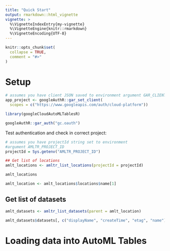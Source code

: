 ```yaml
---
title: "Quick Start"
output: rmarkdown::html_vignette
vignette: >
  %\VignetteIndexEntry{my-vignette}
  %\VignetteEngine{knitr::rmarkdown}
  %\VignetteEncoding{UTF-8}
---
```


```r
knitr::opts_chunk$set(
  collapse = TRUE,
  comment = "#>"
)
```

# Setup 

```r
# assumes you have client JSON saved to environment argument GAR_CLIENT_JSON
app_project <- googleAuthR::gar_set_client(
  scopes = c("https://www.googleapis.com/auth/cloud-platform"))

library(googleCloudAutoMLTablesR)

googleAuthR::gar_auth("gc.oauth")
```

Test authentication and check in correct project: 

```r
# assumes you have projectId string set to environment 
#argument AMLTR_PROJECT_ID
projectId = Sys.getenv("AMLTR_PROJECT_ID")

## Get list of locations 
amlt_locations <- amltr_list_locations(projectId = projectId)

amlt_locations

amlt_location <- amlt_locations$locations$name[1]
```

## Get list of datasets 
```r
amlt_datasets <- amltr_list_datasets(parent = amlt_location)

amlt_datasets$datasets[, c("displayName", "createTime", "etag", "name")]
```

# Loading data into AutoML Tables 
